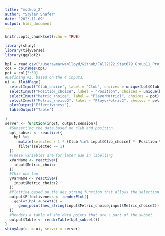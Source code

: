 ```yaml
---
title: "mockup_2"
author: "Skylar Shafer"
date: "2022-11-09"
output: html_document
---
```


```r
knitr::opts_chunk$set(echo = TRUE)
```

```r

library(shiny)
library(tidyverse)
library(ggplot2)

bpl = read_csv("/Users/marwanlloyd/Github/Fall2022_Stat679_Group11_Project/Vis_Hosting/BPL_Vis/Shiny_Data/BPL_Dataset.csv")
col = colnames(bpl)
pot = col[7:50]
#Defining UI, based on the 4 inputs.
ui <- fluidPage(
  selectInput("Club_choice", label = "Club", choices = unique(bpl$Club), multiple = TRUE),
  selectInput("Position_choice", label = "Position", choices = unique(bpl$Position), multiple = TRUE),
  selectInput("Metric_choice", label = "PlayerMetric1", choices = pot),
  selectInput("Metric_choice2", label = "PlayerMetric2", choices = pot),
  plotOutput("Effectiveness"),
  tableOutput("Table")
  
)
server <- function(input, output,session){
  #Subsetting the data based on club and position.
  bpl_subset <- reactive({
    bpl %>%
      mutate(selected = 1 * (Club %in% input$Club_choice) * (Position %in% input$Position_choice)) %>%
      filter(selected == 1)
  })
  #These variables are for later use in labelling
  xVarName <- reactive({
    input$Metric_choice
  })
  #This one too
  yVarName <- reactive({
    input$Metric_choice2
  })
  #Plotting based on the aes_string function that allows the selection of x and y axes by the user for more customizability.
  output$Effectiveness <- renderPlot({
    ggplot(bpl_subset()) +
      geom_point(aes_string(input$Metric_choice,input$Metric_choice2))
  })
  #Renders a table of the data points that are a part of the subset.
  output$Table <- renderTable(bpl_subset())
}
shinyApp(ui = ui, server = server)
```


